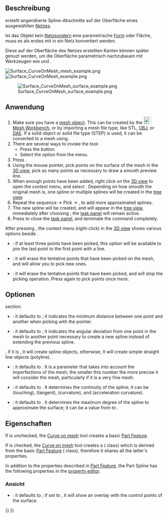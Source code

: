 <languages/>

{{Docnav/de
|[[Surface_ExtendFace/de|FlächeErweitern]]
|[[Surface_BlendCurve/de|Übergangskurve]]
|[[Surface_Workbench/de|Surface]]
|IconL=Surface_ExtendFace.svg
|IconR=Surface_BlendCurve.svg
|IconC=Workbench_Surface.svg
}}

{{GuiCommand/de
|Name=Surface CurveOnMesh
|Name/de=Surface KurveAufNetz
|MenuLocation=Surface → Kurve auf Netz
|Workbenches=[[Surface_Workbench/de|Surface]]|
|Version=0.17
}}

<span id="Description"></span>
==Beschreibung==

{{Button|[[File:Surface_CurveOnMesh.svg|16px]] [[Surface_CurveOnMesh|Surface KurveAufNetz]]}} erstellt angenäherte Spline-Abschnitte auf der Oberfläche eines ausgewählten [[Mesh_Workbench/de|Netzes]].

Ist das Objekt kein [[Mesh/de|Netz]]sondern eine parametrische [[Shape/de|Form]] oder Fläche, muss es als erstes mit {{Button|[[File:Mesh_FromPartShape.svg|16px]] [[Mesh_FromPartShape/de|Mesh AusPartForm]]}} in ein Netz konvertiert werden.

Diese auf der Oberfläche des Netzes erstellten Kanten können später genuzt werden, um die Oberfläche parametrisch nachzubauen mit Werkzeugen wie {{Button|[[File:Surface_GeomFillSurface.svg|16px]] [[Surface_GeomFillSurface/de|GeomFüllfläche]]}} und {{Button|[[File:Surface_Sections.svg|16px]] [[Surface_Sections/de|Querschnitte]]}}.

[[File:Surface_CurveOnMesh_mesh_example.png]] [[File:Surface_CurveOnMesh_example.png]]

[[File:Surface_CurveOnMesh_surface_example.png]]

{{Caption|Above left: mesh object with selected points on the surface. Above right: splines created by picking several points on the mesh. Lower left: a parametric surface reconstructed from the approximated splines, using [[Surface_Sections|Surface Sections]].}}

<span id="Usage"></span>
==Anwendung==

# Make sure you have a [[Mesh|mesh object]]. This can be created by the [[File:Workbench_Mesh.svg|24px]] [[Mesh_Workbench|Mesh Workbench]], or by importing a mesh file type, like STL, [[Arch_OBJ|OBJ]], or [[Arch_DAE|DAE]]. If a solid object or solid file type (STEP) is used, it can be converted to a mesh using {{Button|[[File:Mesh_FromPartShape.svg|16px]] [[Mesh_FromPartShape|Mesh FromPartShape]]}}.
# There are several ways to invoke the tool:
#* Press the {{Button|[[File:Surface_CurveOnMesh.svg|16px]] [[Surface_CurveOnMesh|Curve on Mesh...]]}} button.
#* Select the {{MenuCommand|Surface → [[Image:Surface_CurveOnMesh.svg|16px]] Curve on Mesh...}} option from the menu.
# Press {{Button|Start}}.
# Using the mouse pointer, pick points on the surface of the mesh in the [[3D_view|3D view]]; pick as many points as necessary to draw a smooth preview line.
# When enough points have been added, right click on the [[3D_view|3D view]] to open the context menu, and select {{MenuCommand|Create}}. Depending on how smooth the original mesh is, one spline or multiple splines will be created in the [[tree_view|tree view]].
# Repeat the sequence {{Button|Start}} → Pick → {{MenuCommand|Create}}, to add more approximated splines.
# The new spline will be created, and will appear in the [[Tree_view|tree view]], immediately after choosing {{MenuCommand|Create}}; the [[Task_panel|task panel]] will remain active.
# Press {{Button|Close}} to close the [[Task_panel|task panel]], and terminate the command completely.

After pressing {{Button|Start}}, the context menu (right-click) in the [[3D_view|3D view]] shows various options beside {{MenuCommand|Create}}.
* {{MenuCommand|Close wire}}: if at least three points have been picked, this option will be available to join the last point to the first point with a line.
* {{MenuCommand|Clear}}: it will erase the tentative points that have been picked on the mesh, and will allow you to pick new ones.
* {{MenuCommand|Cancel}}: it will erase the tentative points that have been picked, and will stop the picking operation. Press {{Button|Start}} again to pick points once more.

<span id="Options"></span>
==Optionen==

{{Emphasis|(Editor: this information must be verified)}}

{{MenuCommand|Wire}} section:
* {{MenuCommand|Snap tolerances to vertices}}: it defaults to {{Value|10 px}}; it indicates the minimum distance between one point and another when picking with the pointer.
* {{MenuCommand|Split threshold}}: it defaults to {{Value|45 deg}}; it indicates the angular deviation from one point in the mesh to another point necessary to create a new spline instead of extending the previous spline.

{{MenuCommand|Spline approximation}}, if it is {{CheckBox|TRUE|checked}}, it will create spline objects, otherwise, it will create simple straight line objects (polyline).
* {{MenuCommand|Tolerance to mesh}}: it defaults to {{Value|0.2}}. It is a parameter that takes into account the imperfections of the mesh; the smaller this number the more precise it will consider the mesh, particularly if it is a very fine mesh.
* {{MenuCommand|Continuity}}: it defaults to {{Value|C2}}. It determines the continuity of the spline; it can be {{Value|C0}} (touching), {{Value|C1}} (tangent), {{Value|C2}} (curvature), and {{Value|C3}} (acceleration curvature).
* {{MenuCommand|Maximum curve degree}}: it defaults to {{Value|5}}. It determines the maximum degree of the spline to approximate the surface; it can be a value from {{Value|1}} to {{Value|8}}.

<span id="Properties"></span>
==Eigenschaften==

If {{CheckBox|FALSE|Spline approximation}} is unchecked, the [[Surface_CurveOnMesh|Curve on mesh]] tool creates a basic [[Part_Feature|Part Feature]].

If {{CheckBox|TRUE|Spline approximation}} is checked, the [[Surface_CurveOnMesh|Curve on mesh]] tool creates a {{Button|[[File:Part_Spline.svg|16px]] [[Part_Spline|Part Spline]]}} ({{incode|Part::Spline}} class) which is derived from the basic [[Part_Feature|Part Feature]] ({{incode|Part::Feature}} class), therefore it shares all the latter's properties.

In addition to the properties described in [[Part_Feature|Part Feature]], the Part Spline has the following properties in the [[Property_editor|property editor]].

<span id="View"></span>
=== Ansicht ===

{{TitleProperty|Base}}

* {{PropertyView|Control Points|Bool}}: it defaults to {{FALSE}}; if set to {{TRUE}}, it will show an overlay with the control points of the surface.


{{Docnav/de
|[[Surface_ExtendFace/de|FlächeErweitern]]
|[[Surface_BlendCurve/de|Übergangskurve]]
|[[Surface_Workbench/de|Surface]]
|IconL=Surface_ExtendFace.svg
|IconR=Surface_BlendCurve.svg
|IconC=Workbench_Surface.svg
}}

{{Surface Tools navi{{#translation:}}}}
{{Userdocnavi{{#translation:}}}}
